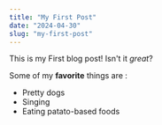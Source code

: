 ```yaml
---
title: "My First Post"
date: "2024-04-30"
slug: "my-first-post"
---
```


This is my First blog post! Isn't it *great*?

Some of my **favorite** things are :

* Pretty dogs
* Singing
* Eating patato-based foods